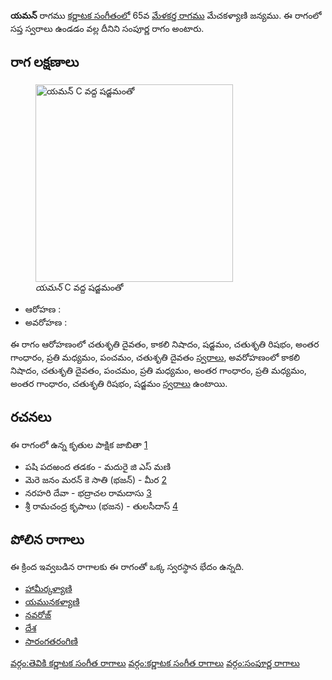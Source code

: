 {{Infobox ragam
	| name          	= యమన్
	| synonym	    	= 
	| mela          	= 
	| chakra        	= 
	| janaka        	= 
	| type          	= సంపూర్ణ
	| arohanam      	= {{svaraC|D2|N3|S|R2|G3|M2|P|D2}} 
	| avarohanam    	= {{svaraC|N3|D2|P|M2|G3|M2|G3|R2|S}}
	| jeeva         	=
	| chhaya        	=
	| nyasa         	=
	| vishesha      	= 
	| equivalent  		= 
}}
{{కర్ణాటక సంగీత రాగాలు}}
'''యమన్''' రాగము [[కర్ణాటక సంగీతం]]లో 65వ [[మేళకర్త రాగము]] మేచకళ్యాణి జన్యము.  ఈ రాగంలో సప్త స్వరాలు ఉండడం వల్ల దీనిని సంపూర్ణ రాగం అంటారు.


==రాగ లక్షణాలు==
[[Image:yaman_kb2wiki.png|thumb|right|316px|''యమన్'' C వద్ద షడ్జమంతో]]

* ఆరోహణ : {{svaraC|D2|N3|S|R2|G3|M2|P|D2}} 
* అవరోహణ : {{svaraC|N3|D2|P|M2|G3|M2|G3|R2|S}}

ఈ రాగం ఆరోహణంలో చతుశృతి దైవతం, కాకలి  నిషాదం, షడ్జమం, చతుశృతి రిషభం, అంతర గాంధారం, ప్రతి మధ్యమం, పంచమం, చతుశృతి దైవతం [[స్వరాలు]], అవరోహణంలో కాకలి  నిషాదం, చతుశృతి దైవతం, పంచమం, ప్రతి మధ్యమం, అంతర గాంధారం, ప్రతి మధ్యమం, అంతర గాంధారం, చతుశృతి రిషభం, షడ్జమం [[స్వరాలు]] ఉంటాయి.

==రచనలు==
ఈ రాగంలో ఉన్న కృతుల పాక్షిక జాబితా [https://github.com/ssrihari/ragavardhini/blob/master/ragas/kritis.psv]
* పషి పదఱంద తడకం - మదురై జి ఎస్ మణి
* మెరె   జనం  మరన్  కె  సాతి  (భజన్) - మీర [http://www.karnatik.com/c3392.shtml]
* నరహరి దేవా - భద్రాచల రామదాసు [http://www.karnatik.com/c1113.shtml]
* శ్రీ రామచంద్ర కృపాలు  (భజన) - తులసీదాస్ [http://www.karnatik.com/c3400.shtml]




==పోలిన రాగాలు==
ఈ క్రింద ఇవ్వబడిన రాగాలకు ఈ రాగంతో ఒక్క స్వరస్థాన భేదం ఉన్నది.
* [[ హామీర్కళ్యాణి]]
* [[యమునకళ్యాణి]]
* [[నవరోజ్]]
* [[దేశ]]
* [[సారంగతరంగిణి]]



[[వర్గం:తెవికి కర్ణాటక సంగీత రాగాలు]]
[[వర్గం:కర్ణాటక సంగీత రాగాలు]]
[[వర్గం:సంపూర్ణ రాగాలు]]